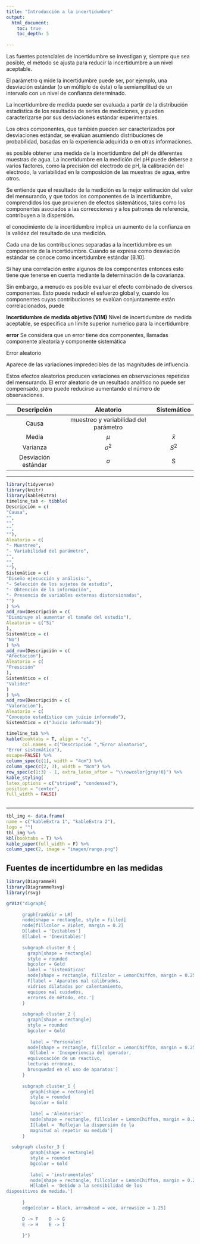 ```yaml
---
title: "Introducción a la incertidumbre"
output:
  html_document:
    toc: true
    toc_depth: 5
    
---
```


Las fuentes potenciales de incertidumbre se investigan y, siempre que sea
posible, el método se ajusta para reducir la incertidumbre a un nivel aceptable. 

El parámetro q mide la incertidumbre  puede ser, por ejemplo, una
desviación estándar (o un múltiplo de ésta) o la semiamplitud de un intervalo con un
nivel de confianza determinado.

La incertidumbre de medida puede ser evaluada a partir de la distribución estadística de los resultados de series de mediciones, y pueden caracterizarse por sus desviaciones estándar experimentales. 

Los otros componentes, que también pueden ser caracterizados por desviaciones estándar, se evalúan asumiendo distribuciones de probabilidad, basadas en la experiencia adquirida o en otras informaciones.


es posible obtener una medida de la incertidumbre del pH de diferentes muestras de agua. La incertidumbre en la medición del pH puede deberse a varios factores, como la precisión del electrodo de pH, la calibración del electrodo, la variabilidad en la composición de las muestras de agua, entre otros.

Se entiende que el resultado de la medición es la mejor estimación del valor del mensurando, y que todos los componentes de la incertidumbre, comprendidos los que
provienen de efectos sistemáticos, tales como los componentes asociados a las correcciones y a los patrones de referencia, contribuyen a la dispersión.


el conocimiento de la incertidumbre implica un aumento de la confianza en la validez del resultado de una medición.


Cada una de las contribuciones separadas a la incertidumbre es un componente de la incertidumbre. Cuando se expresa como desviación estándar se conoce como incertidumbre estándar [B.10]. 

Si hay una correlación entre algunos de los componentes entonces esto tiene que tenerse en cuenta mediante la determinación de la covarianza. 

Sin embargo, a menudo es posible evaluar el efecto combinado de diversos componentes. Esto puede reducir el esfuerzo global y, cuando los componentes cuyas contribuciones se evalúan conjuntamente están correlacionados, puede 

**Incertidumbre de medida objetivo (VIM)**
Nivel de incertidumbre de medida aceptable, se especifica un límite superior
numérico para la incertidumbre

**error**
Se considera que un error tiene dos componentes, llamadas componente aleatoria y
componente sistemática

Error aleatorio

Aparece de las variaciones impredecibles de las magnitudes de influencia. 

Estos efectos aleatorios producen variaciones en observaciones repetidas del mensurando. El error aleatorio de un resultado analítico no puede ser compensado, pero puede reducirse aumentando el número de observaciones.


|Descripción|Aleatorio|Sistemático|
|:---------:|:-------:|:---------:|
|Causa      | muestreo y variabilidad del parámetro|      |
|Media |$\mu$   |$\bar x$|
|Varianza|$\sigma^2$|$S^2$|
|Desviación estándar|$\sigma$|S|





______________________________________________________________________________

```r

library(tidyverse)
library(knitr)
library(kableExtra)
timeline_tab <- tibble(
Descripción = c(
"Causa",
"",
"",
"",
""),
Aleatorio = c(
"- Muestreo",
"- Variabilidad del parámetro",
"",
"",
""),
Sistemático = c(
"Diseño ejecucción y análisis:",
"- Selección de los sujetos de estudio",
"- Obtención de la información",
"- Presencia de variables externas distorsionadas",
"")
) %>%
add_row(Descripción = c(
"Disminuye al aumentar el tamaño del estudio"),
Aleatorio = c("Si"
),
Sistemático = c(
"No")
) %>%
add_row(Descripción = c(
"Afectación"),
Aleatorio = c(
"Presición"
),
Sistemático = c(
"Validez"
)
) %>%
add_row(Descripción = c(
"Valoración"),
Aleatorio = c(
"Concepto estadístico con juicio informado"),
Sistemático = c("Juicio informado"))

timeline_tab %>%
kable(booktabs = T, align = "c",
      col.names = c("Descripción ","Error aleatorio",
"Error sistemático"),
escape=FALSE) %>%
column_spec(c(1), width = "4cm") %>%
column_spec(c(2, 3), width = "8cm") %>%
row_spec(c(1:3) - 1, extra_latex_after = "\\rowcolor{gray!6}") %>%
kable_styling(
latex_options = c("striped", "condensed"),
position = "center",
full_width = FALSE)
 

```
_____________________________________________________________________

```r
tbl_img <- data.frame(
name = c("kableExtra 1", "kableExtra 2"),
logo = "")
tbl_img %>%
kbl(booktabs = T) %>%
kable_paper(full_width = F) %>%
column_spec(2, image = "imagen/rango.png")
```


## Fuentes de incertidumbre en las medidas


```r
library(DiagrammeR) 
library(DiagrammeRsvg) 
library(rsvg) 

grViz("digraph{
 
      graph[rankdir = LR]
      node[shape = rectangle, style = filled]
      node[fillcolor = Violet, margin = 0.2]
      D[label = 'Evitables']
      E[label = 'Inevitables']
  
      subgraph cluster_0 {
        graph[shape = rectangle]
        style = rounded
        bgcolor = Gold
        label = 'Sistemáticas'
        node[shape = rectangle, fillcolor = LemonChiffon, margin = 0.25]
        F[label = 'Aparatos mal calibrados,
        vidrios dilatados por calentamiento, 
        equipos mal cuidados, 
        errores de método, etc.']
      }
      
      subgraph cluster_2 {
        graph[shape = rectangle]
        style = rounded
        bgcolor = Gold
    
         label = 'Personales'
        node[shape = rectangle, fillcolor = LemonChiffon, margin = 0.25]
         G[label = 'Inexperiencia del operador,
        equivocación de un reactivo,
        lecturas erróneas,
        brusquedad en el uso de aparatos']
      }
  
      subgraph cluster_1 {
         graph[shape = rectangle]
         style = rounded
         bgcolor = Gold
    
         label = 'Aleatorias'
         node[shape = rectangle, fillcolor = LemonChiffon, margin = 0.25]
         I[label = 'Reflejan la dispersión de la
         magnitud al repetir su medida']
      }
  
  subgraph cluster_3 {
         graph[shape = rectangle]
         style = rounded
         bgcolor = Gold
    
         label = 'instrumentales'
         node[shape = rectangle, fillcolor = LemonChiffon, margin = 0.25]
         H[label = 'Debido a la sensibilidad de los
dispositivos de medida.']
         
      }
      edge[color = black, arrowhead = vee, arrowsize = 1.25]
      
      D -> F    D -> G
      E -> H    E -> I 
      
      }")
```

